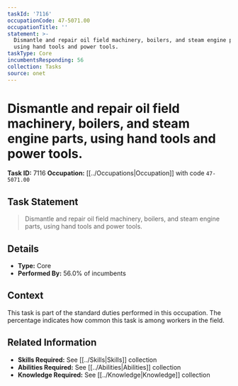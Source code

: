 ```yaml
---
taskId: '7116'
occupationCode: 47-5071.00
occupationTitle: ''
statement: >-
  Dismantle and repair oil field machinery, boilers, and steam engine parts,
  using hand tools and power tools.
taskType: Core
incumbentsResponding: 56
collection: Tasks
source: onet
---
```

# Dismantle and repair oil field machinery, boilers, and steam engine parts, using hand tools and power tools.

**Task ID:** 7116
**Occupation:** [[../Occupations|Occupation]] with code `47-5071.00`

## Task Statement

> Dismantle and repair oil field machinery, boilers, and steam engine parts, using hand tools and power tools.

## Details

- **Type:** Core
- **Performed By:** 56.0% of incumbents

## Context

This task is part of the standard duties performed in this occupation. The percentage indicates how common this task is among workers in the field.

## Related Information

- **Skills Required:** See [[../Skills|Skills]] collection
- **Abilities Required:** See [[../Abilities|Abilities]] collection
- **Knowledge Required:** See [[../Knowledge|Knowledge]] collection
